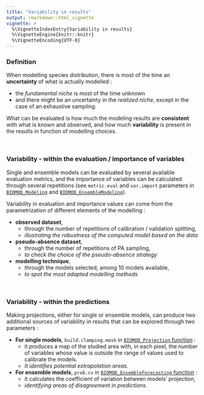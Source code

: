 ```yaml
---
title: "Variability in results"
output: rmarkdown::html_vignette
vignette: >
  %\VignetteIndexEntry{Variability in results}
  %\VignetteEngine{knitr::knitr}
  %\VignetteEncoding{UTF-8}
---
```


<link rel="stylesheet" href="https://cdnjs.cloudflare.com/ajax/libs/font-awesome/6.0.0/css/all.min.css" />


### <i class="fa-solid fa-address-card"></i> Definition

When modelling species distribution, there is most of the time an **uncertainty** of what is actually modelled :

- the *fundamental niche* is most of the time unknown
- and there might be an uncertainty in the *realized niche*, except in the case of an exhaustive sampling.

What can be evaluated is how much the modeling results are **consistent** with what is known and observed, and how much **variability** is present in the results in function of modelling choices.

</br>


### <i class="fa-solid fa-chart-column"></i> Variability - within the evaluation / importance of variables

Single and ensemble models can be evaluated by several available evaluation metrics, and the importance of variables can be calculated through several repetitions (see `metric.eval` and `var.import` parameters in [`BIOMOD_Modeling`](../reference/BIOMOD_Modeling.html) and [`BIOMOD_EnsembleModeling`](../reference/BIOMOD_EnsembleModeling.html)).

Variability in evaluation and importance values can come from the parametrization of different elements of the modelling :

- **observed dataset**, 
    + through the number of repetitions of calibration / validation splitting, 
    + *illustrating the robustness of the computed model based on the data*
- **pseudo-absence dataset**, 
    + through the number of repetitions of PA sampling, 
    + *to check the choice of the pseudo-absence strategy* 
- **modelling technique**, 
    + through the models selected, among 10 models available, 
    + *to spot the most adapted modelling methods*

</br>

### <i class="fa-solid fa-map"></i> Variability - within the predictions

Making projections, either for single or ensemble models, can produce two additional sources of variability in results that can be explored through two parameters :

- **For single models**, `build.clamping.mask` in [`BIOMOD_Projection` function](../reference/BIOMOD_Projection.html) : 
    + it produces a map of the studied area with, in each pixel, the number of variables whose value is outside the range of values used to calibrate the models.
    + *It identifies potential extrapolation areas.*

- **For ensemble models**, `prob.cv` in [`BIOMOD_EnsembleForecasting` function](../reference/BIOMOD_EnsembleForecasting.html) : 
    + it calculates the coefficient of variation between models' projection, 
    + *identifying areas of disagreement in predictions*.


